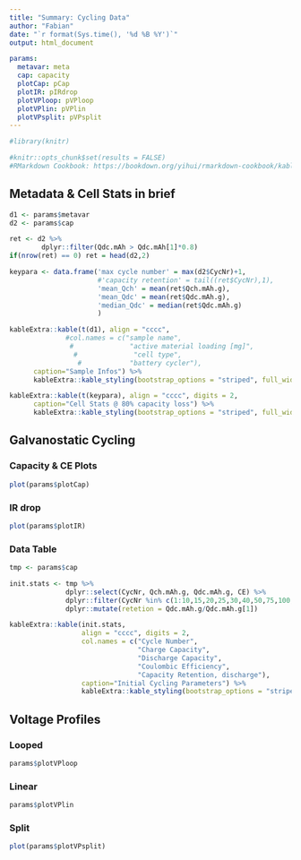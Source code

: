 ```yaml
---
title: "Summary: Cycling Data"
author: "Fabian"
date: "`r format(Sys.time(), '%d %B %Y')`"
output: html_document

params:
  metavar: meta
  cap: capacity
  plotCap: pCap
  plotIR: pIRdrop
  plotVPloop: pVPloop
  plotVPlin: pVPlin
  plotVPsplit: pVPsplit
---
```


```r
#library(knitr)

#knitr::opts_chunk$set(results = FALSE)
#RMarkdown Cookbook: https://bookdown.org/yihui/rmarkdown-cookbook/kable.html#customize-html-tables
```


## Metadata & Cell Stats in brief
```r
d1 <- params$metavar
d2 <- params$cap

ret <- d2 %>%
        dplyr::filter(Qdc.mAh > Qdc.mAh[1]*0.8) 
if(nrow(ret) == 0) ret = head(d2,2)

keypara <- data.frame('max cycle number' = max(d2$CycNr)+1,
                      #'capacity retention' = tail((ret$CycNr),1),
                      'mean_Qch' = mean(ret$Qch.mAh.g),
                      'mean_Qdc' = mean(ret$Qdc.mAh.g),
                      'median_Qdc' = median(ret$Qdc.mAh.g)
                      )

kableExtra::kable(t(d1), align = "cccc",
              #col.names = c("sample name",
               #              "active material loading [mg]",
                #              "cell type",
                 #            "battery cycler"),
      caption="Sample Infos") %>% 
      kableExtra::kable_styling(bootstrap_options = "striped", full_width = FALSE,  position="float_left")

kableExtra::kable(t(keypara), align = "cccc", digits = 2,
      caption="Cell Stats @ 80% capacity loss") %>% 
      kableExtra::kable_styling(bootstrap_options = "striped", full_width = FALSE, position = "left")


```


## Galvanostatic Cycling {.tabset .tabset-fade .tabset-pills}

### Capacity & CE Plots
```r

plot(params$plotCap)
```

### IR drop
```r

plot(params$plotIR)
```

### Data Table
```r

tmp <- params$cap

init.stats <- tmp %>%
              dplyr::select(CycNr, Qch.mAh.g, Qdc.mAh.g, CE) %>%
              dplyr::filter(CycNr %in% c(1:10,15,20,25,30,40,50,75,100,125,150,175,200)) %>% 
              dplyr::mutate(retetion = Qdc.mAh.g/Qdc.mAh.g[1]) 

kableExtra::kable(init.stats,
                  align = "cccc", digits = 2,
                  col.names = c("Cycle Number",
                                "Charge Capacity",
                                "Discharge Capacity",
                                "Coulombic Efficiency",
                                "Capacity Retention, discharge"),
                  caption="Initial Cycling Parameters") %>%
                  kableExtra::kable_styling(bootstrap_options = "striped", full_width = FALSE, position="center")

```


## Voltage Profiles {.tabset .tabset-fade .tabset-pills}
### Looped
```r
params$plotVPloop
```

### Linear
```r
params$plotVPlin
```

### Split
```r
plot(params$plotVPsplit)
```

## {-}
